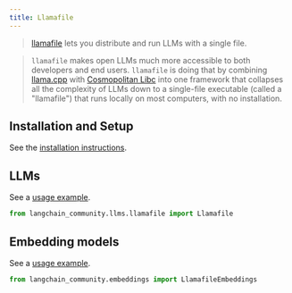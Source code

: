 ```yaml
---
title: Llamafile
---
```


>[llamafile](https://github.com/Mozilla-Ocho/llamafile) lets you distribute and run LLMs
> with a single file.

>`llamafile` makes open LLMs much more accessible to both developers and end users.
> `llamafile` is doing that by combining [llama.cpp](https://github.com/ggerganov/llama.cpp) with
> [Cosmopolitan Libc](https://github.com/jart/cosmopolitan) into one framework that collapses
> all the complexity of LLMs down to a single-file executable (called a "llamafile")
> that runs locally on most computers, with no installation.


## Installation and Setup

See the [installation instructions](https://github.com/Mozilla-Ocho/llamafile?tab=readme-ov-file#quickstart).

## LLMs

See a [usage example](/oss/integrations/llms/llamafile).

```python
from langchain_community.llms.llamafile import Llamafile
```

## Embedding models

See a [usage example](/oss/integrations/text_embedding/llamafile).

```python
from langchain_community.embeddings import LlamafileEmbeddings
```
